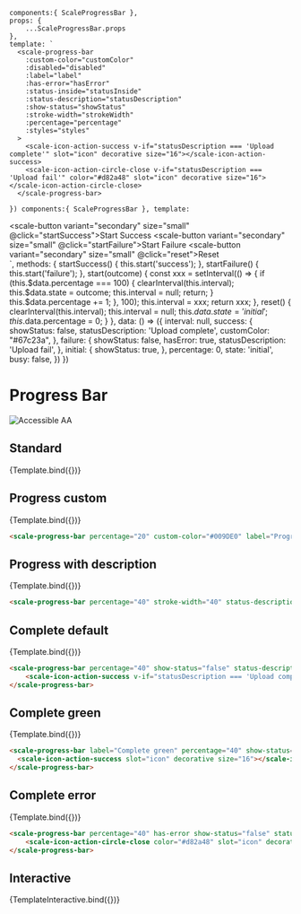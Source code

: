 
<Meta
  title="Components/Progress Bar"
  component={ScaleProgressBar}
  argTypes={{}}
/>

    components:{ ScaleProgressBar },
    props: {
        ...ScaleProgressBar.props
    },
    template: `
      <scale-progress-bar
        :custom-color="customColor"
        :disabled="disabled"
        :label="label"
        :has-error="hasError"
        :status-inside="statusInside"
        :status-description="statusDescription"
        :show-status="showStatus"
        :stroke-width="strokeWidth"
        :percentage="percentage"
        :styles="styles"
      >
        <scale-icon-action-success v-if="statusDescription === 'Upload complete'" slot="icon" decorative size="16"></scale-icon-action-success>
        <scale-icon-action-circle-close v-if="statusDescription === 'Upload fail'" color="#d82a48" slot="icon" decorative size="16"></scale-icon-action-circle-close>
      </scale-progress-bar>
  `
})
    components:{ ScaleProgressBar },
    template: `
      <div>
          <scale-progress-bar
            label="Download progress example"
            :custom-color="$data[$data.state].customColor"
            :has-error="$data[$data.state].hasError"
            :status-inside="$data[$data.state].statusInside"
            :status-description="$data[$data.state].statusDescription"
            :show-status="$data[$data.state].showStatus"
            :percentage="$data.percentage"
          >
            <scale-icon-action-success v-if="$data[$data.state].statusDescription === 'Upload complete'" slot="icon" decorative size="16"></scale-icon-action-success>
            <scale-icon-action-circle-close v-if="$data[$data.state].statusDescription === 'Upload fail'" color="#d82a48" slot="icon" decorative size="16"></scale-icon-action-circle-close>
          </scale-progress-bar>
          <scale-button variant="secondary" size="small" @click="startSuccess">Start Success</scale-button>
          <scale-button variant="secondary" size="small" @click="startFailure">Start Failure</scale-button>
          <scale-button variant="secondary" size="small" @click="reset">Reset</scale-button>
      </div>
  `,
    methods: {
        startSuccess() {
            this.start('success');
        },
        startFailure() {
            this.start('failure');
        },
        start(outcome) {
            const xxx = setInterval(()  => {
                if (this.$data.percentage === 100) {
                    clearInterval(this.interval);
                    this.$data.state = outcome;
                    this.interval = null;
                    return;
                }
                this.$data.percentage += 1;
            }, 100);
            this.interval = xxx;
            return xxx;
        },
        reset() {
            clearInterval(this.interval);
            this.interval = null;
            this.$data.state = 'initial';
            this.$data.percentage = 0;
        }
    },
    data: () => ({
        interval: null,
        success: {
            showStatus: false,
            statusDescription: 'Upload complete',
            customColor: "#67c23a",
        },
        failure: {
            showStatus: false,
            hasError: true,
            statusDescription: 'Upload fail',
        },
        initial: {
            showStatus: true,
        },
        percentage: 0,
        state: 'initial',
        busy: false,
    })
})

<div style={{display: 'inline-flex', alignItems: 'center', justifyContent: 'space-between', width: '100%'}}>
    <h1>Progress Bar</h1>
    <img src="assets/aa.png" alt="Accessible AA" />
</div>

## Standard

<Canvas withSource="none">
  <Story
    name="Determinate"
    args={{
      percentage: 20,
      label: 'Determinate',
    }}
  >
    {Template.bind({})}
  </Story>
</Canvas>

<ArgsTable story='Determinate' />


## Progress custom

<Canvas withSource="none">
  <Story
    name="Progress custom"
    args={{
      percentage: 20,
      customColor: "#009DE0",
      label:"Progress custom"
    }}
  >
    {Template.bind({})}
  </Story>
</Canvas>

```html
<scale-progress-bar percentage="20" custom-color="#009DE0" label="Progress custom"></scale-progress-bar>
```


## Progress with description

<Canvas withSource="none">
  <Story
    name="Progress with description"
    args={{
      percentage: 40,
      statusDescription: 'Progress status description text',
      label: 'Progress with description'
    }}
  >
    {Template.bind({})}
  </Story>
</Canvas>

```html
<scale-progress-bar percentage="40" stroke-width="40" status-description="Progress status description text"></scale-progress-bar>
```


## Complete default

<Canvas withSource="none">
  <Story
    name="Complete default"
    args={{
      percentage: 100,
      showStatus: false,
      statusDescription: 'Upload complete',
      label: 'Complete default'
    }}
  >
    {Template.bind({})}
  </Story>
</Canvas>

```html
<scale-progress-bar percentage="40" show-status="false" status-description="Upload complete" label="Complete default">
    <scale-icon-action-success v-if="statusDescription === 'Upload complete'" slot="icon" decorative size="16"></scale-icon-action-success>
</scale-progress-bar>
```


## Complete green

<Canvas withSource="none">
  <Story
    name="Complete green"
    args={{
      percentage: 100,
      showStatus: false,
      statusDescription: 'Upload complete',
      customColor: "#67c23a",
      label: 'Complete green'
    }}
  >
    {Template.bind({})}
  </Story>
</Canvas>

```html
<scale-progress-bar label="Complete green" percentage="40" show-status="false" status-description="Upload complete" custom-color="#67c23a">
  <scale-icon-action-success slot="icon" decorative size="16"></scale-icon-action-success>
</scale-progress-bar>
```


## Complete error

<Canvas withSource="none">
  <Story
    name="Complete error"
    args={{
      percentage: 0,
      hasError: true,
      showStatus: false,
      statusDescription: 'Upload fail',
      label: 'Complete error'
    }}
  >
    {Template.bind({})}
  </Story>
</Canvas>

```html
<scale-progress-bar percentage="40" has-error show-status="false" status-description="Upload fail" label="Complete error">
    <scale-icon-action-circle-close color="#d82a48" slot="icon" decorative size="16"></scale-icon-action-circle-close>
</scale-progress-bar>
```


## Interactive

<Canvas withSource="none">
  <Story
    name="Interactive"
    args={{
      percentage: 0,
      hasError: true,
      showStatus: false,
      statusDescription: 'Upload fail',
      label: 'Interactive'
    }}
  >
    {TemplateInteractive.bind({})}
  </Story>
</Canvas>
